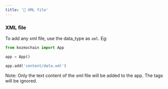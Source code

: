 ```yaml
---
title: '🧾 XML file'
---
```


### XML file

To add any xml file, use the data_type as `xml`. Eg:

```python
from kozmochain import App

app = App()

app.add('content/data.xml')
```

Note: Only the text content of the xml file will be added to the app. The tags will be ignored.
